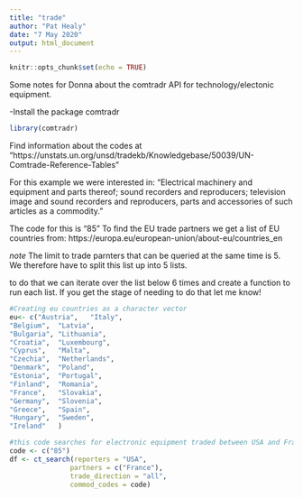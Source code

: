 ```yaml
---
title: "trade"
author: "Pat Healy"
date: "7 May 2020"
output: html_document
---
```


```r
knitr::opts_chunk$set(echo = TRUE)
```
Some notes for Donna about the comtradr API for technology/electonic equipment. 

-Install the package comtradr
```r
library(comtradr)
```

Find information about the codes at "https://unstats.un.org/unsd/tradekb/Knowledgebase/50039/UN-Comtrade-Reference-Tables"

For this example we were interested in: 
"Electrical machinery and equipment and parts thereof; sound recorders and reproducers; television image and sound recorders and reproducers, parts and accessories of such articles as a commodity. "

The code for this is "85"
To find the EU trade partners we get a list of EU countries from:
https://europa.eu/european-union/about-eu/countries_en

*note* The limit to trade parnters that can be queried at the same time is 5. We therefore have to split this list up into 5 lists. 

to do that we can iterate over the list below 6 times and create a function to run each list. If you get the stage of needing to do that let me know!
```r
#Creating eu countries as a character vector
eu<- c("Austria",	"Italy",
"Belgium",	"Latvia",
"Bulgaria",	"Lithuania",
"Croatia",	"Luxembourg",
"Cyprus",	"Malta",
"Czechia",	"Netherlands",
"Denmark",	"Poland",
"Estonia",	"Portugal",
"Finland",	"Romania",
"France",	"Slovakia",
"Germany",	"Slovenia",
"Greece",	"Spain",
"Hungary",	"Sweden",
"Ireland"	)
```


```r
#this code searches for electronic equipment traded between USA and France, with export, import and re-export as the trae categories. This includes all years dating back until 1991. 
code <- c("85")
df <- ct_search(reporters = "USA", 
               partners = c("France"), 
               trade_direction = "all", 
               commod_codes = code)
```

